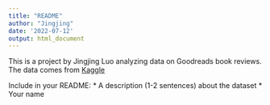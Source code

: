 ```yaml
---
title: "README"
author: "Jingjing"
date: '2022-07-12'
output: html_document
---
```


This is a project by Jingjing Luo analyzing data on Goodreads book reviews. The data comes from [Kaggle](https://www.kaggle.com/datasets/jealousleopard/goodreadsbooks)








Include in your README:
* A description (1-2 sentences) about the dataset
* Your name
